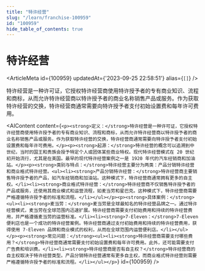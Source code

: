 ```yaml
---
title: "特许经营"
slug: "/learn/franchise-100959"
id: "100959"
hide_table_of_contents: true
---
```



# 特许经营

<ArticleMeta id={100959} updatedAt={'2023-09-25 22:58:51'} alias={`[]`} />
<div className='border-solid border-b border-t-0 my-4 border-[var(--ifm-color-gray-300)]' />

特许经营是一种许可证，它授权特许经营商使用特许授予者的专有商业知识、流程和商标，从而允许特许经营商以特许授予者的商业名称销售产品或服务。作为获取特许经营的交换，特许经营商通常需要向特许授予者支付初始设置费和每年许可费用。

<AIContent content={`<p><strong>定义：</strong>特许经营是一种许可证，它授权特许经营商使用特许授予者的专有商业知识、流程和商标，从而允许特许经营商以特许授予者的商业名称销售产品或服务。作为获取特许经营的交换，特许经营商通常需要向特许授予者支付初始设置费和每年许可费用。</p><p><strong>起源：</strong>特许经营的概念可以追溯到中世纪，当时的国王和贵族会授予特定个人或团体某些商业特权。现代特许经营模式在 20 世纪初开始流行，尤其是在美国。最早的现代特许经营案例之一是 1920 年代的汽车经销商和加油站。</p><p><strong>类别与特点：</strong>特许经营主要分为两类：产品分销特许经营和商业格式特许经营。<ul><li><strong>产品分销特许经营：</strong>特许经营商主要销售特许授予者的产品，如汽车经销商和加油站。这种模式下，特许经营商通常拥有更多的自主权。</li><li><strong>商业格式特许经营：</strong>特许经营商不仅销售特许授予者的产品或服务，还使用其商业模式和运营流程，如麦当劳和星巴克。这种模式下，特许经营商需要严格遵循特许授予者的标准和流程。</li></ul></p><p><strong>具体案例：</strong><ul><li><strong>麦当劳：</strong>麦当劳是全球最知名的特许经营品牌之一。通过特许经营模式，麦当劳在全球范围内迅速扩展。特许经营商需要支付初始费用和持续的特许经营费用，并严格遵循麦当劳的运营标准。</li><li><strong>7-Eleven：</strong>7-Eleven 便利店也是一个成功的特许经营案例。特许经营商通过支付初始费用和持续的特许经营费用，获得使用 7-Eleven 品牌和商业模式的权利，从而在全球范围内运营便利店。</li></ul></p><p><strong>常见问题：</strong><ul><li><strong>特许经营商需要支付哪些费用？</strong>特许经营商通常需要支付初始设置费和每年许可费用。此外，还可能需要支付广告费和培训费。</li><li><strong>特许经营商是否有自主权？</strong>特许经营商的自主权取决于特许经营类型。产品分销特许经营通常有更多自主权，而商业格式特许经营则需要严格遵循特许授予者的标准和流程。</li></ul></p>`} id={100959} />
